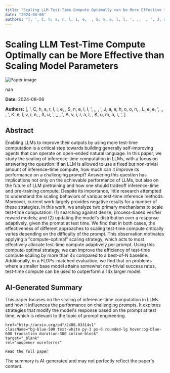 ```yaml
---
title: "Scaling LLM Test-Time Compute Optimally can be More Effective than Scaling Model Parameters"
date: "2024-08-06"
authors: "[, ', C, h, a, r, l, i, e,  , S, n, e, l, l, ', ,,  , ', J, a, e, h, o, o, n,  , L, e, e, ', ,,  , ', K, e, l, v, i, n,  , X, u, ', ,,  , ', A, v, i, r, a, l,  , K, u, m, a, r, ', ]"
---
```



<div className="bg-gray-800 text-white min-h-screen p-8">
  <h1 className="text-4xl font-bold mb-6">Scaling LLM Test-Time Compute Optimally can be More Effective than Scaling Model Parameters</h1>

  <div className="mb-8">
    <Image
      src="/images/papers/Scaling LLM Test-Time Compute Optimally can be More Effective than Scaling Model Parameters.png"
      alt="Paper image"
      width={800}
      height={600}
      layout="responsive"
      className="rounded-lg"
    />
    <p className="text-sm text-gray-400 mt-2">nan</p>
  </div>

  <p className="text-gray-300 mb-2"><strong>Date:</strong> 2024-08-06</p>
  <p className="text-gray-300 italic mb-6"><strong>Authors:</strong> [, ', C, h, a, r, l, i, e,  , S, n, e, l, l, ', ,,  , ', J, a, e, h, o, o, n,  , L, e, e, ', ,,  , ', K, e, l, v, i, n,  , X, u, ', ,,  , ', A, v, i, r, a, l,  , K, u, m, a, r, ', ]</p>

  <div className="bg-gray-700 p-6 rounded-lg mb-8">
    <h2 className="text-2xl font-semibold mb-4">Abstract</h2>
    <p>Enabling LLMs to improve their outputs by using more test-time computation is
a critical step towards building generally self-improving agents that can
operate on open-ended natural language. In this paper, we study the scaling of
inference-time computation in LLMs, with a focus on answering the question: if
an LLM is allowed to use a fixed but non-trivial amount of inference-time
compute, how much can it improve its performance on a challenging prompt?
Answering this question has implications not only on the achievable performance
of LLMs, but also on the future of LLM pretraining and how one should tradeoff
inference-time and pre-training compute. Despite its importance, little
research attempted to understand the scaling behaviors of various test-time
inference methods. Moreover, current work largely provides negative results for
a number of these strategies. In this work, we analyze two primary mechanisms
to scale test-time computation: (1) searching against dense, process-based
verifier reward models; and (2) updating the model's distribution over a
response adaptively, given the prompt at test time. We find that in both cases,
the effectiveness of different approaches to scaling test-time compute
critically varies depending on the difficulty of the prompt. This observation
motivates applying a "compute-optimal" scaling strategy, which acts to most
effectively allocate test-time compute adaptively per prompt. Using this
compute-optimal strategy, we can improve the efficiency of test-time compute
scaling by more than 4x compared to a best-of-N baseline. Additionally, in a
FLOPs-matched evaluation, we find that on problems where a smaller base model
attains somewhat non-trivial success rates, test-time compute can be used to
outperform a 14x larger model.</p>
  </div>

  <div className="bg-gray-700 p-6 rounded-lg mb-8">
    <h2 className="text-2xl font-semibold mb-4">AI-Generated Summary</h2>
    <p>This paper focuses on the scaling of inference-time computation in LLMs and how it influences the performance on challenging prompts. It explores strategies that modify the model's response based on the prompt at test time, which is relevant to the topic of prompt engineering.</p>
  </div>


    href="http://arxiv.org/pdf/2408.03314v1"
    className="bg-blue-500 text-white py-3 px-6 rounded-lg hover:bg-blue-600 transition duration-300 inline-block"
    target="_blank"
    rel="noopener noreferrer"
  >
    Read the full paper
  </a>

  <p className="text-sm text-gray-400 mt-8">
    The summary is AI-generated and may not perfectly reflect the paper's content.
  </p>
</div>
